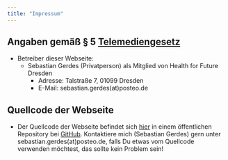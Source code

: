```yaml
---
title: "Impressum"
---
```


## Angaben gemäß § 5 [Telemediengesetz](https://www.gesetze-im-internet.de/tmg/BJNR017910007.html)
* Betreiber dieser Webseite:
  * Sebastian Gerdes (Privatperson) als Mitglied von Health for Future Dresden
    * Adresse: Talstraße 7, 01099 Dresden
    * E-Mail: sebastian.gerdes(at)posteo.de

## Quellcode der Webseite
* Der Quellcode der Webseite befindet sich [hier](https://github.com/sebastian-gerdes/health_for_future_dresden_website) in einem öffentlichen Repository bei [GitHub](https://github.com/). Kontaktiere mich (Sebastian Gerdes) gern unter sebastian.gerdes(at)posteo.de, falls Du etwas vom Quellcode verwenden möchtest, das sollte kein Problem sein!
